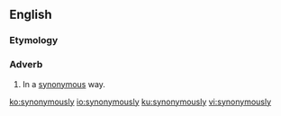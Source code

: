 ==English==
===Etymology===
{{suffix|synonymous|ly|lang=en}}

===Adverb===
{{en-adv}}

# In a [[synonymous]] way.

[[ko:synonymously]]
[[io:synonymously]]
[[ku:synonymously]]
[[vi:synonymously]]